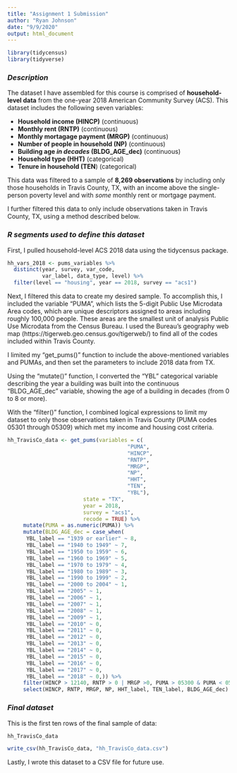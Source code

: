 ```yaml
---
title: "Assignment 1 Submission"
author: "Ryan Johnson"
date: "9/9/2020"
output: html_document
---
```

```r
library(tidycensus)
library(tidyverse)
```

### *Description*

The dataset I have assembled for this course is comprised of **household-level data** from the one-year 2018 American Community Survey (ACS). This dataset includes the following seven variables:

* **Household income (HINCP)** (continuous)
* **Monthly rent (RNTP)** (continuous)
* **Monthly mortagage payment (MRGP)** (continuous)
* **Number of people in household (NP)** (continuous)
* **Building age _in decades_ (BLDG_AGE_dec)** (continuous)
* **Household type (HHT)** (categorical)
* **Tenure in household (TEN**) (categorical)

This data was filtered to a sample of **8,269 observations** by including only those households in Travis County, TX, with an income above the single-person poverty level and with *some* monthly rent or mortgage payment.

I further filtered this data to only include observations taken in Travis County, TX, using a method described below.

### *R segments used to define this dataset*


First, I pulled household-level ACS 2018 data using the tidycensus package.


```r
hh_vars_2018 <- pums_variables %>%
  distinct(year, survey, var_code, 
           var_label, data_type, level) %>%
  filter(level == "housing", year == 2018, survey == "acs1")
```



Next, I filtered this data to create my desired sample. To accomplish this, I included the variable "PUMA", which lists the 5-digit Public Use Microdata Area codes, which are unique descriptors assigned to areas including roughly 100,000 people. These areas are the smallest unit of analysis Public Use Microdata from the Census Bureau. I used the Bureau's geography web map (https://tigerweb.geo.census.gov/tigerweb/) to find all of the codes included within Travis County. 

I limited my "get_pums()" function to include the above-mentioned variables and PUMAs, and then set the parameters to include 2018 data from TX. 

Using the "mutate()" function, I converted the "YBL" categorical variable describing the year a building was built into the continuous "BLDG_AGE_dec" variable, showing the age of a building in decades (from 0 to 8 or more).

With the "filter()" function, I combined logical expressions to limit my dataset to only those observations taken in Travis County (PUMA codes 05301 through 05309) which met my income and housing cost criteria. 


```r
hh_TravisCo_data <- get_pums(variables = c(
                                      "PUMA", 
                                      "HINCP", 
                                      "RNTP", 
                                      "MRGP", 
                                      "NP", 
                                      "HHT",
                                      "TEN",
                                      "YBL"),
                        state = "TX",
                        year = 2018, 
                        survey = "acs1",
                        recode = TRUE) %>%
     mutate(PUMA = as.numeric(PUMA)) %>%
     mutate(BLDG_AGE_dec = case_when(
      YBL_label == "1939 or earlier" ~ 8,
      YBL_label == "1940 to 1949" ~ 7,
      YBL_label == "1950 to 1959" ~ 6,
      YBL_label == "1960 to 1969" ~ 5,
      YBL_label == "1970 to 1979" ~ 4,
      YBL_label == "1980 to 1989" ~ 3,
      YBL_label == "1990 to 1999" ~ 2,
      YBL_label == "2000 to 2004" ~ 1,
      YBL_label == "2005" ~ 1,
      YBL_label == "2006" ~ 1,
      YBL_label == "2007" ~ 1,
      YBL_label == "2008" ~ 1,
      YBL_label == "2009" ~ 1,
      YBL_label == "2010" ~ 0,
      YBL_label == "2011" ~ 0,
      YBL_label == "2012" ~ 0,
      YBL_label == "2013" ~ 0,
      YBL_label == "2014" ~ 0,
      YBL_label == "2015" ~ 0,
      YBL_label == "2016" ~ 0,
      YBL_label == "2017" ~ 0,
      YBL_label == "2018" ~ 0,)) %>% 
     filter(HINCP > 12140, RNTP > 0 | MRGP >0, PUMA > 05300 & PUMA < 05310) %>%
     select(HINCP, RNTP, MRGP, NP, HHT_label, TEN_label, BLDG_AGE_dec)

```


### *Final dataset*

This is the first ten rows of the final sample of data:


```r
hh_TravisCo_data
```

```r
write_csv(hh_TravisCo_data, "hh_TravisCo_data.csv")
```

Lastly, I wrote this dataset to a CSV file for future use. 

